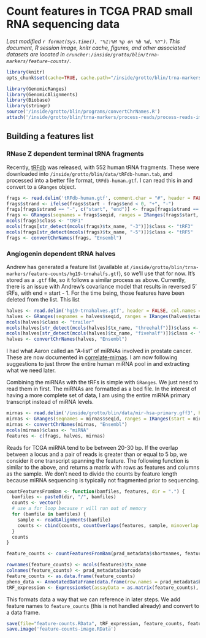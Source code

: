 # Count features in TCGA PRAD small RNA sequencing data
_Last modified `r format(Sys.time(), "%I:%M %p on %b %d, %Y")`. This document, R session image, knitr cache, figures, and other associated datasets are located in `cruncher:/inside/grotto/blin/trna-markers/feature-counts/`._

```r
library(knitr)
opts_chunk$set(cache=TRUE, cache.path="/inside/grotto/blin/trna-markers/feature-counts/cache/", eval=TRUE, echo=TRUE, warning=FALSE, results=FALSE, message=FALSE, autodep=TRUE, dev="png", dpi=300)
```

```r
library(GenomicRanges)
library(GenomicAlignments)
library(Biobase)
library(stringr)
source('/inside/grotto/blin/programs/convertChrNames.R')
attach('/inside/grotto/blin/trna-markers/process-reads/process-reads-image.RData')
```

## Building a features list

### RNase Z dependent terminal tRNA fragments

Recently, [tRFdb](http://genome.bioch.virginia.edu/trfdb/) was released, with 552 human tRNA fragments. These were downloaded into `/inside/grotto/blin/data/tRFdb-human.tab`, and processed into a better file format, `tRFdb-human.gtf`. I can read this in and convert to a `GRanges` object.

```r
frags <- read.delim('tRFdb-human.gtf', comment.char = "#", header = FALSE, col.names = c("seqid", "source", "type", "start", "end", "score", "strand", "phase", "attributes"))
frags$strand <- ifelse(frags$start - frags$end < 0, "+", "-")
frags[frags$strand == "-", c("start", "end")] <- frags[frags$strand == "-", c("end", "start")]
frags <- GRanges(seqnames = frags$seqid, ranges = IRanges(frags$start, frags$end), strand = ifelse(frags$start - frags$end < 0, "+", "-"), tx_name = paste0(str_extract(frags$attributes, "(chr.+trna\\d+-\\w+)"), "-", str_extract(frags$attributes, "\\d\\d\\d\\d\\w?")))
mcols(frags)$class <- "tRF1"
mcols(frags[str_detect(mcols(frags)$tx_name, "-3")])$class <- "tRF3"
mcols(frags[str_detect(mcols(frags)$tx_name, "-5")])$class <- "tRF5"
frags <- convertChrNames(frags, "Ensembl")
```

### Angiogenin dependent tRNA halves

Andrew has generated a feature list (available at `/inside/grotto/blin/trna-markers/feature-counts/hg19-trnahalfs.gtf`), so we'll use that for now. It's stored as a `.gtf` file, so it follows a similar process as above. Currently, there is an issue with Andrew's covariance model that results in reversed 5' tRFs, with end = start - 1. For the time being, those features have been deleted from the list. This list 

```r
halves <- read.delim('hg19-trnahalves.gtf', header = FALSE, col.names = c("seqid", "source", "type", "start", "end", "score", "strand", "phase", "attributes"))
halves <- GRanges(seqnames = halves$seqid, ranges = IRanges(halves$start, halves$end), strand = halves$strand, tx_name = str_extract(halves$attributes, "(tRNA|chr\\w+\\.\\w+|nmt)(-\\w+\\?*)+_(threehalf|fivehalf|trailer)"))
mcols(halves)$class <- "trailer"
mcols(halves[str_detect(mcols(halves)$tx_name, "threehalf")])$class <- "3half"
mcols(halves[str_detect(mcols(halves)$tx_name, "fivehalf")])$class <- "5half"
halves <- convertChrNames(halves, "Ensembl")
```

I had what Aaron called an "A-list" of miRNAs involved in prostate cancer. These are now documented in [correlate-mirnas](correlate-mirnas.html). I am now following suggestions to just throw the entire human miRNA pool in and extracting what we need later.

Combining the miRNAs with the tRFs is simple with `GRanges`. We just need to read them in first. The miRNAs are formatted as a bed file. In the interest of having a more complete set of data, I am using the entire miRNA primary transcript instead of miRNA levels.

```r
mirnas <- read.delim('/inside/grotto/blin/data/mir-hsa-primary.gff3', header = FALSE, stringsAsFactors = FALSE, col.names = c("seqid", "source", "type", "start", "end", "score", "strand", "phase", "attributes"))
mirnas <- GRanges(seqnames = mirnas$seqid, ranges = IRanges(start = mirnas$start, end = mirnas$end), strand = mirnas$strand, tx_name = str_extract(mirnas$attributes, "hsa(-\\w+)+"))
mirnas <- convertChrNames(mirnas, "Ensembl")
mcols(mirnas)$class <- "miRNA"
features <- c(frags, halves, mirnas)
```

Reads for TCGA miRNA tend to be between 20-30 bp. If the overlap between a locus and a pair of reads is greater than or equal to 5 bp, we consider it one transcript spanning the feature. The following function is similar to the above, and returns a matrix with rows as features and columns as the sample. We don't need to divide the counts by feature length because miRNA sequencing is typically not fragmented prior to sequencing. 

```r
countFeaturesFromBam <- function(bamfiles, features, dir = ".") {
  bamfiles <- paste0(dir, "/", bamfiles)
  counts <- vector()
  # use a for loop because r will run out of memory
  for (bamfile in bamfiles) {
  	sample <- readGAlignments(bamfile)
  	counts <- cbind(counts, countOverlaps(features, sample, minoverlap = 5))
  }
  counts
}
```

```r
feature_counts <- countFeaturesFromBam(prad_metadata$shortnames, features, '/inside/grotto/blin/trna-markers/mirna/prad')
```

```r
rownames(feature_counts) <- mcols(features)$tx_name
colnames(feature_counts) <- prad_metadata$barcode
feature_counts <- as.data.frame(feature_counts)
pheno_data <- AnnotatedDataFrame(data.frame(row.names = prad_metadata$barcode, sample_type = prad_metadata$sample_type))
tRF_expression <- ExpressionSet(assayData = as.matrix(feature_counts), pheno_data = pheno_data) 
```

This formats data a way that we can reference in later steps. We add feature names to `feature_counts` (this is not handled already) and convert to a data frame.

```r
save(file="feature-counts.RData", tRF_expression, feature_counts, features, prad_metadata)
save.image('feature-counts-image.RData')
```

